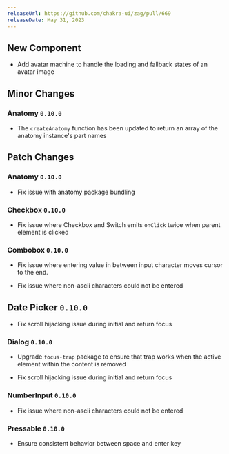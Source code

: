 ```yaml
---
releaseUrl: https://github.com/chakra-ui/zag/pull/669
releaseDate: May 31, 2023
---
```


## New Component

- Add avatar machine to handle the loading and fallback states of an avatar image

## Minor Changes

### Anatomy `0.10.0`

- The `createAnatomy` function has been updated to return an array of the anatomy instance's part names

## Patch Changes

### Anatomy `0.10.0`

- Fix issue with anatomy package bundling

### Checkbox `0.10.0`

- Fix issue where Checkbox and Switch emits `onClick` twice when parent element is clicked

### Combobox `0.10.0`

- Fix issue where entering value in between input character moves cursor to the end.

- Fix issue where non-ascii characters could not be entered

## Date Picker `0.10.0`

- Fix scroll hijacking issue during initial and return focus

### Dialog `0.10.0`

- Upgrade `focus-trap` package to ensure that trap works when the active element within the content is removed

- Fix scroll hijacking issue during initial and return focus

### NumberInput `0.10.0`

- Fix issue where non-ascii characters could not be entered

### Pressable `0.10.0`

- Ensure consistent behavior between space and enter key
